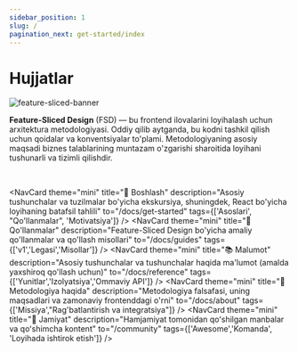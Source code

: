 ```yaml
---
sidebar_position: 1
slug: /
pagination_next: get-started/index
---
```


# Hujjatlar

![feature-sliced-banner](/img/banner.jpg)

**Feature-Sliced Design** (FSD) — bu frontend ilovalarini loyihalash uchun arxitektura metodologiyasi. Oddiy qilib aytganda, bu kodni tashkil qilish uchun qoidalar va konventsiyalar to'plami. Metodologiyaning asosiy maqsadi biznes talablarining muntazam o'zgarishi sharoitida loyihani tushunarli va tizimli qilishdir.


<NavCard
  theme="primary"
  Icon="🍰"
  title="FSDda tajribangiz yo'qmi?"
  description="Asoslarni va metodologiyaning qisqacha sharhini organing"
  to="/docs/get-started/overview"
/>

<!-- TODO: move to features/doc-index -->

<br />

<NavCard
  theme="mini"
  title="🚀 Boshlash"
  description="Asosiy tushunchalar va tuzilmalar bo'yicha ekskursiya, shuningdek, React bo'yicha loyihaning batafsil tahlili"
  to="/docs/get-started"
  tags={['Asoslari', "Qo'llanmalar", 'Motivatsiya']}
/>
<NavCard
  theme="mini"
  title="🎯 Qo'llanmalar"
  description="Feature-Sliced Design bo'yicha amaliy qo'llanmalar va qo'llash misollari"
  to="/docs/guides"
  tags={['v1','Legasi','Misollar']}
/>
<NavCard
  theme="mini"
  title="📚 Malumot"
  description="Asosiy tushunchalar va tushunchalar haqida ma'lumot (amalda yaxshiroq qo'llash uchun)"
  to="/docs/reference"
  tags={['Yunitlar','Izolyatsiya','Ommaviy API']}
/>
<NavCard
  theme="mini"
  title="🍰 Metodologiya haqida"
  description="Metodologiya falsafasi, uning maqsadlari va zamonaviy frontenddagi o'rni"
  to="/docs/about"
  tags={['Missiya',"Rag'batlantirish va integratsiya"]}
/>
<NavCard
  theme="mini"
  title="💫 Jamiyat"
  description="Hamjamiyat tomonidan qoʻshilgan manbalar va qoʻshimcha kontent"
  to="/community"
  tags={['Awesome','Komanda', 'Loyihada ishtirok etish']}
/>
<NavCard
  theme="mini"
  title="🛠 Misollar"
  description="Feature-Sliced Design da qurilgan loyihalar"
  to="/examples"
/>
